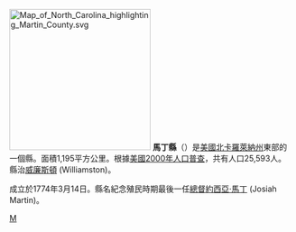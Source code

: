 {{noteTA
|T=zh-hans:马丁县 (印第安纳州);zh-hk:馬丁縣 (北卡羅萊納州);zh-tw:馬丁郡 (印地安納州);
}}

{{Otheruses|馬丁縣|subject=美國北卡羅萊納州的一個縣|other=同名的縣}}
[[File:Map_of_North_Carolina_highlighting_Martin_County.svg|250px]]
'''馬丁縣'''（{{lang-en|Martin County}}）是[[美國|美國]][[北卡羅萊納州|北卡羅萊納州]]東部的一個縣。面積1,195平方公里。根據[[美國2000年人口普查|美國2000年人口普查]]，共有人口25,593人。縣治[[威廉斯頓_(北卡羅萊納州)|威廉斯頓]] (Williamston)。

成立於1774年3月14日。縣名紀念殖民時期最後一任[[北卡羅萊納州州長|總督]][[約西亞·馬丁|約西亞·馬丁]] (Josiah Martin)。

{{North Carolina}}
{{Authority Control}}
[[Category:北卡羅萊納州行政區劃|M]]